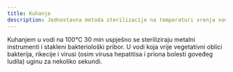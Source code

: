 ```yaml
---
title: Kuhanje
description: Jednostavna metoda sterilizacije na temperaturi vrenja vode
---
```



Kuhanjem u vodi na 100°C 30 min uspješno se steriliziraju metalni instrumenti i stakleni bakteriološki pribor. U vodi koja vrije vegetativni oblici bakterija, rikecije i virusi (osim virusa hepatitisa i priona bolesti goveđeg ludila) uginu za nekoliko sekundi.